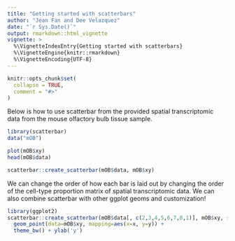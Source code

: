 ```yaml
---
title: "Getting started with scatterbars"
author: "Jean Fan and Dee Velazquez"
date: "`r Sys.Date()`"
output: rmarkdown::html_vignette
vignette: >
  %\VignetteIndexEntry{Getting started with scatterbars}
  %\VignetteEngine{knitr::rmarkdown}
  %\VignetteEncoding{UTF-8}
---
```


```r
knitr::opts_chunk$set(
  collapse = TRUE,
  comment = "#>"
)
```

Below is how to use scatterbar from the provided spatial transcriptomic data from the mouse olfactory bulb tissue sample.
```r
library(scatterbar)
data("mOB")

plot(mOB$xy)
head(mOB$data)

scatterbar::create_scatterbar(mOB$data, mOB$xy)
```

We can change the order of how each bar is laid out by changing the order of the cell-type proportion matrix of spatial transcriptomic data. We can also combine scatterbar with other ggplot geoms and customization!

```r
library(ggplot2)
scatterbar::create_scatterbar(mOB$data[, c(2,3,4,5,6,7,8,1)], mOB$xy, size_x = 1, size_y = 1, padding_x = 0.1, padding_y = 0.1) +
  geom_point(data=mOB$xy, mapping=aes(x=x, y=y)) +
  theme_bw() + ylab('y') 
```

